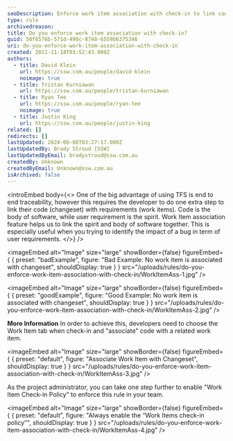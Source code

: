 ```yaml
---
seoDescription: Enforce work item association with check-in to link code changes to user requirements and ensure end-to-end traceability in your TFS project.
type: rule
archivedreason:
title: Do you enforce work item association with check-in?
guid: 50f6576b-571d-490c-8748-6559b6375346
uri: do-you-enforce-work-item-association-with-check-in
created: 2011-11-18T03:52:43.000Z
authors:
  - title: David Klein
    url: https://ssw.com.au/people/david-klein
    noimage: true
  - title: Tristan Kurniawan
    url: https://ssw.com.au/people/tristan-kurniawan
  - title: Ryan Tee
    url: https://ssw.com.au/people/ryan-tee
    noimage: true
  - title: Justin King
    url: https://ssw.com.au/people/justin-king
related: []
redirects: []
lastUpdated: 2024-06-08T03:27:17.000Z
lastUpdatedBy: Brady Stroud [SSW]
lastUpdatedByEmail: bradystroud@ssw.com.au
createdBy: Unknown
createdByEmail: Unknown@ssw.com.au
isArchived: false
---
```


<introEmbed
  body={<>
One of the big advantage of using TFS is end to end traceability, however this requires the developer to do one extra step to link their code (changeset) with requirements (work items). Code is the body of software, while user requirement is the spirit. Work Item association feature helps us to link the spirit and body of software together. This is especially useful when you trying to identify the impact of a bug in term of user requirements.
  </>}
/>

<imageEmbed
  alt="Image"
  size="large"
  showBorder={false}
  figureEmbed={ {
    preset: "badExample",
    figure: "Bad Example: No work item is associated with changeset",
    shouldDisplay: true
  } }
  src="/uploads/rules/do-you-enforce-work-item-association-with-check-in/WorkItemAss-1.jpg"
/>


<imageEmbed
  alt="Image"
  size="large"
  showBorder={false}
  figureEmbed={ {
    preset: "goodExample",
    figure: "Good Example: No work item is associated with changeset",
    shouldDisplay: true
  } }
  src="/uploads/rules/do-you-enforce-work-item-association-with-check-in/WorkItemAss-2.jpg"
/>


**More Information**
In order to achieve this, developers need to choose the Work Item tab when check-in and "associate" code with a related work item.


<imageEmbed
  alt="Image"
  size="large"
  showBorder={false}
  figureEmbed={ {
    preset: "default",
    figure: "Associate Work Item with Changeset",
    shouldDisplay: true
  } }
  src="/uploads/rules/do-you-enforce-work-item-association-with-check-in/WorkItemAss-3.jpg"
/>


As the project administrator, you can take one step further to enable "Work Item Check-in Policy" to enforce this rule in your team.


<imageEmbed
  alt="Image"
  size="large"
  showBorder={false}
  figureEmbed={ {
    preset: "default",
    figure: "Always enable the “Work Items check-in policy”",
    shouldDisplay: true
  } }
  src="/uploads/rules/do-you-enforce-work-item-association-with-check-in/WorkItemAss-4.jpg"
/>
